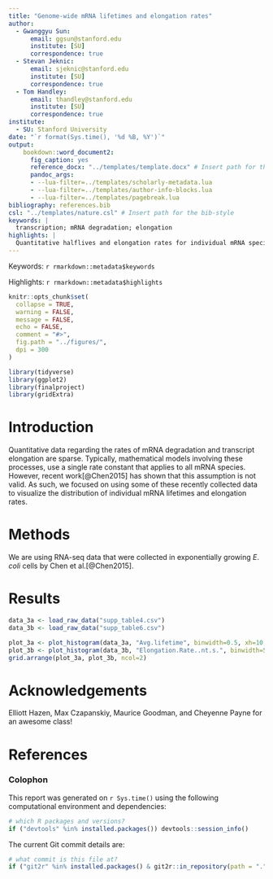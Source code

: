 ```yaml
---
title: "Genome-wide mRNA lifetimes and elongation rates"
author:
  - Gwanggyu Sun:
      email: ggsun@stanford.edu
      institute: [SU]
      correspondence: true
  - Stevan Jeknic:
      email: sjeknic@stanford.edu
      institute: [SU]
      correspondence: true
  - Tom Handley:
      email: thandley@stanford.edu
      institute: [SU]
      correspondence: true
institute:
  - SU: Stanford University
date: "`r format(Sys.time(), '%d %B, %Y')`"
output: 
    bookdown::word_document2:
      fig_caption: yes
      reference_docx: "../templates/template.docx" # Insert path for the DOCX file
      pandoc_args:
      - --lua-filter=../templates/scholarly-metadata.lua
      - --lua-filter=../templates/author-info-blocks.lua
      - --lua-filter=../templates/pagebreak.lua
bibliography: references.bib
csl: "../templates/nature.csl" # Insert path for the bib-style
keywords: |
  transcription; mRNA degradation; elongation
highlights: |
  Quantitative halflives and elongation rates for individual mRNA species.
---
```


<!-- This is the format for text comments that will be ignored during renderings. Do not put R code in these comments because it will not be ignored. -->

<!-- With the following code you can access and display values from the yml header above. -->

Keywords: `r rmarkdown::metadata$keywords`

Highlights: `r rmarkdown::metadata$highlights`

<!-- The following code chunk defines some general settings how code chunks should behave. -->

```r
knitr::opts_chunk$set(
  collapse = TRUE,
  warning = FALSE,
  message = FALSE,
  echo = FALSE,
  comment = "#>",
  fig.path = "../figures/",
  dpi = 300
)
```


<!-- The actual document text starts here: -->
```r
library(tidyverse)
library(ggplot2)
library(finalproject)
library(gridExtra)
```
# Introduction

Quantitative data regarding the rates of mRNA degradation and transcript elongation
are sparse. Typically, mathematical models involving these processes, use a single
rate constant that applies to all mRNA species. However, recent work[@Chen2015] 
has shown that this assumption is not valid. As such, we focused on using some of
these recently collected data to visualize the distribution of individual mRNA
lifetimes and elongation rates.

# Methods

We are using RNA-seq data that were collected in exponentially growing *E*. *coli*
cells by Chen et al.[@Chen2015].

# Results

<!-- Here's some example analysis code: -->
```r
data_3a <- load_raw_data("supp_table4.csv")
data_3b <- load_raw_data("supp_table6.csv")

plot_3a <- plot_histogram(data_3a, "Avg.lifetime", binwidth=0.5, xh=10, yh=160)
plot_3b <- plot_histogram(data_3b, "Elongation.Rate..nt.s.", binwidth=5, xh=75, yh=70)
grid.arrange(plot_3a, plot_3b, ncol=2)
```

# Acknowledgements

Elliott Hazen, Max Czapanskiy, Maurice Goodman, and Cheyenne Payne for an awesome class!

<!-- The following line inserts a page break  -->

\newpage

# References 

<!-- The following line ensures the references appear here for the MS Word or HTML output files, rather than right at the end of the document (this will not work for PDF files):  -->

<div id="refs"></div>

\newpage

### Colophon

This report was generated on `r Sys.time()` using the following computational environment and dependencies: 

```r
# which R packages and versions?
if ("devtools" %in% installed.packages()) devtools::session_info()
```

The current Git commit details are:

```r
# what commit is this file at? 
if ("git2r" %in% installed.packages() & git2r::in_repository(path = ".")) git2r::repository(here::here())  
```
